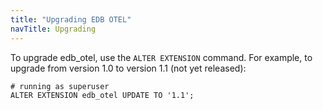 ```yaml
---
title: "Upgrading EDB OTEL"
navTitle: Upgrading
---
```


To upgrade edb_otel, use the `ALTER EXTENSION` command. For example, to upgrade from version 1.0 to version 1.1 (not yet released):

```
# running as superuser
ALTER EXTENSION edb_otel UPDATE TO '1.1';
```
